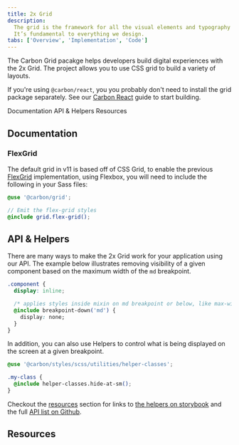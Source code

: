 ```yaml
---
title: 2x Grid
description:
  The grid is the framework for all the visual elements and typography at IBM.
  It’s fundamental to everything we design.
tabs: ['Overview', 'Implementation', 'Code']
---
```


<PageDescription>

The Carbon Grid pacakge helps developers build digital experiences with the 2x
Grid. The project allows you to use CSS grid to build a variety of layouts.

</PageDescription>

<InlineNotification>

If you're using `@carbon/react`, you you probably don't need to install the grid
package separately. See our [Carbon React](/developing/frameworks/react/) guide
to start building.

</InlineNotification>

<AnchorLinks>

<AnchorLink>Documentation</AnchorLink>
<AnchorLink>API & Helpers</AnchorLink>
<AnchorLink>Resources</AnchorLink>

</AnchorLinks>

## Documentation

<Row className="resource-card-group">
  <Column colLg={4} colMd={4} noGutterSm>
  <ResourceCard
    subTitle="React: Grid"
    href="https://react.carbondesignsystem.com/?path=/docs/elements-grid--default"
    >

<MdxIcon name="react" />

  </ResourceCard>
</Column>
  <Column colLg={4} colMd={4} noGutterSm>
  <ResourceCard
    subTitle="React: AspectRatio"
    href="https://react.carbondesignsystem.com/?path=/story/components-aspectratio--default"
    >

<MdxIcon name="react" />

  </ResourceCard>
</Column>
</Row>

### FlexGrid

The default grid in v11 is based off of CSS Grid, to enable the previous
[FlexGrid](https://react.carbondesignsystem.com/?path=/docs/elements-flexgrid--auto-columns)
implementation, using Flexbox, you will need to include the following in your
Sass files:

```scss
@use '@carbon/grid';

// Emit the flex-grid styles
@include grid.flex-grid();
```

## API & Helpers

There are many ways to make the 2x Grid work for your application using our API.
The example below illustrates removing visibility of a given component based on
the maximum width of the `md` breakpoint.

```css
.component {
  display: inline;

  /* applies styles inside mixin on md breakpoint or below, like max-width */
  @include breakpoint-down('md') {
    display: none;
  }
}
```

In addition, you can also use Helpers to control what is being displayed on the
screen at a given breakpoint.

```css
@use '@carbon/styles/scss/utilities/helper-classes';

.my-class {
  @include helper-classes.hide-at-sm();
}
```

Checkout the [resources](#resources) section for links to
[the helpers on storybook](https://react.carbondesignsystem.com/?path=/story/helpers-hideatbreakpoint--hide-at-breakpoint)
and the full
[API list on Github](https://github.com/carbon-design-system/carbon/blob/main/packages/grid/docs/sass.md#api).

## Resources

<Row className="resource-card-group">
    <Column colMd={4} colLg={4} noGutterSm>
    <ResourceCard
      subTitle="React: Grid"
      href="https://react.carbondesignsystem.com/?path=/story/grid--auto-columns"
    >

<MdxIcon name="react" />

  </ResourceCard>
  </Column>
    <Column colMd={4} colLg={4} noGutterSm>
    <ResourceCard
      subTitle="React: AspectRatio"
      href="https://react.carbondesignsystem.com/?path=/story/components-aspectratio--default"
    >

<MdxIcon name="react" />

  </ResourceCard>
  </Column>
  <Column colMd={4} colLg={4} noGutterSm>
    <ResourceCard
      subTitle="Carbon grid package"
      href="https://github.com/carbon-design-system/carbon/tree/main/packages/grid"
    >

<MdxIcon name="github" />

  </ResourceCard>
  </Column>
  <Column colMd={4} colLg={4} noGutterSm>
    <ResourceCard
      subTitle="Carbon CSS Grid demo"
      href="https://carbon-elements.netlify.app/grid/examples/css-grid/"
    >

<MdxIcon name="bee" />

  </ResourceCard>
  </Column>
    <Column colMd={4} colLg={4} noGutterSm>
    <ResourceCard
      subTitle="Carbon Flex Grid demo"
      href="https://carbon-elements.netlify.app/grid/examples/preview/"
    >

<MdxIcon name="bee" />

  </ResourceCard>
  </Column>
  <Column colMd={4} colLg={4} noGutterSm>
    <ResourceCard
      subTitle="Carbon grid docs API"
      href="https://github.com/carbon-design-system/carbon/blob/main/packages/grid/docs/sass.md#api"
    >

<MdxIcon name="github" />

  </ResourceCard>
  </Column>

  <Column colMd={4} colLg={4} noGutterSm>
    <ResourceCard
      subTitle="Hide at Breakpoint Helpers on Storybook"
      href="https://react.carbondesignsystem.com/?path=/story/helpers-hideatbreakpoint--hide-at-breakpoint"
    >

<MdxIcon name="react" />

  </ResourceCard>
  </Column>
</Row>
